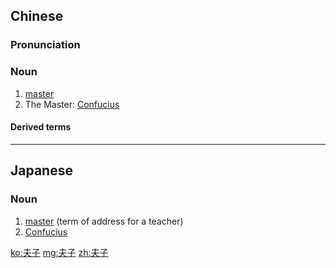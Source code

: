 ==Chinese==
{{zh-forms}}

===Pronunciation===
{{zh-pron
|m=fūzǐ
|c=fu1 zi2
|mn=hu-chú
|cat=n
}}

===Noun===
{{zh-noun}}

# [[master]]
# The Master: [[Confucius]]

====Derived terms====
{{zh-der|夫子廟}}

----

==Japanese==
{{ja-kanjitab|ふう|し|yomi=on}}

===Noun===
{{ja-noun|ふうし}}
# [[master]] (term of address for a teacher)
# [[Confucius]]

[[ko:夫子]]
[[mg:夫子]]
[[zh:夫子]]